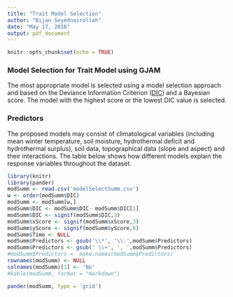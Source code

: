```yaml
---
title: "Trait Model Selection"
author: "Bijan Seyednasrollah"
date: "May 17, 2016"
output: pdf_document
---
```


```r
knitr::opts_chunk$set(echo = TRUE)
```

### Model Selection for Trait Model using GJAM

The most appropriate model is selected using a model selection approach and based on the Deviance Information Criterion ([DIC](https://en.wikipedia.org/wiki/Deviance_information_criterion)) and a Bayesian score. The model with the highest score or the lowest DIC value is selected. 

### Predictors
The proposed models may consist of climatological variables (including mean winter temperature, soil moisture, hydrothermal deficit and hydrothermal surplus), soil data, topographical data (slope and aspect) and their interactions. The table below shows how different models explain the response variables throughout the dataset.


```r
library(knitr)
library(pander)
modSumm <- read.csv('modelSelectSumm.csv')
w <- order(modSumm$DIC)
modSumm <- modSumm[w,]
modSumm$DIC <- modSumm$DIC- modSumm$DIC[1]
modSumm$DIC <- signif(modSumm$DIC,3)
modSumm$xScore <- signif(modSumm$xScore,3)
modSumm$yScore <- signif(modSumm$yScore,6)
modSumm$Time <- NULL
modSumm$Predictors <- gsub('\\*', '\\:',modSumm$Predictors)
modSumm$Predictors <- gsub(' \\+', ', ',modSumm$Predictors)
#modSumm$Predictors <- make.names(modSumm$Predictors)
rownames(modSumm) <- NULL
colnames(modSumm)[1] <- 'No'
#kable(modSumm, format = "markdown")
```

```r
pander(modSumm, type = 'grid')
```
 